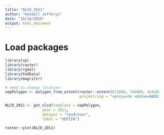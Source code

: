```yaml
---
title: "NLCD_2011"
author: "Kendall Jefferys"
date: "10/18/2019"
output: html_document
---
```

# Load packages
```r
library(sp)
library(raster)
library(rgdal)
library(FedData)
library(magrittr)
```

```r
# need to change location 
vepPolygon <- polygon_from_extent(raster::extent(672800, 740000, 4102000, 4170000),
                                  proj4string = "+proj=utm +datum=NAD83 +zone=12")
```


```r
NLCD_2011 <- get_nlcd(template = vepPolygon,
                 year = 2011,
                 dataset = "landcover",
                 label = "VEPIIN")
```

 
```r
raster::plot(NLCD_2011)
```
